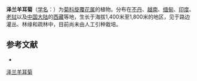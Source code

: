 {{Speciesbox
| name = 泽兰羊耳菊
| status = 
| status_system = 
| image =
| genus = Inula
| species = eupatorioides
| authority = DC.
}}

'''泽兰羊耳菊'''（[[学名|学名]]：{{lang|la|''Inula eupatorioides''}}）为[[菊科|菊科]][[旋覆花属|旋覆花属]]的植物。分布在[[不丹|不丹]]、[[越南|越南]]、[[缅甸|缅甸]]、[[印度|印度]]、[[老挝|老挝]]以及[[中国大陆|中国大陆]]的[[西藏|西藏]]等地，生长于海拔1,400米至1,800米的地区，见于路边灌丛、林缘和疏林中，目前尚未由人工引种栽培。

== 参考文献 ==
<div class="references-small">
* {{cite web| url =http://www.bioinfo.cn/db05/KmzwSpecies.php?action=view&id=4791| title =泽兰羊耳菊| work =《中国高等植物数据库全库》| publisher =中国科学院微生物研究所| author =昆明植物研究所| accessdate =2009-02-25| deadurl =yes| archiveurl =https://web.archive.org/web/20160305031144/http://www.bioinfo.cn/db05/KmzwSpecies.php?action=view&id=4791| archivedate =2016-03-05}}
</div>
{{Taxonbar|from=Q11145319}}

[[Category:旋覆花属|泽兰羊耳菊]]


{{植物小作品}}